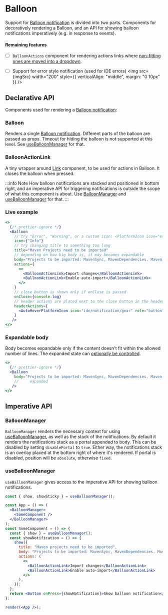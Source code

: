---
---


# Balloon

Support for [Balloon notification](https://jetbrains.github.io/ui/controls/balloon/) is divided into two parts.
Components for decoratively rendering a Balloon, and an API for showing balloon notifications imperatively (e.g. in
response to events).

#### Remaining features

- [ ] `BalloonActions` component for rendering actions links where
      [non-fitting ones are moved into a dropdown](https://jetbrains.github.io/ui/controls/balloon/#19).

- [ ] Support for error style notification (used for IDE errors) <img
      src={imgSrc}
      width="200"
      style={{ verticalAlign: "middle", margin: "0 10px" }}
      />

## Declarative API

Components used for rendering a [Balloon notification](https://jetbrains.github.io/ui/controls/balloon/):

### Balloon

Renders a single [Balloon notification](https://jetbrains.github.io/ui/controls/balloon/). Different parts of the
balloon are passed as props. Timeout for hiding the balloon is not supported at this level. See
[useBalloonManager](#useballoonmanager) for that.

### BalloonActionLink

A tiny wrapper around [Link](./Link) component, to be used for actions in Balloon. It closes the balloon when pressed.

:::info Note
How balloon notifications are stacked and positioned in bottom right, and an imperative API for triggering notifications
is outside the scope of what this component is about. Use [BalloonManager](#balloonmanager) and
[useBalloonManager](#useballoonmanager) for that.
:::

### Live example

```jsx live themed
<>
  {/* prettier-ignore */}
  <Balloon
    // try "Error", "Warning", or a custom icon: <PlatformIcon icon="expui/fileTypes/docker.svg" />
    icon={"Info"}
    // try changing title to something too long
    title="Maven Projects need to be imported"
    // depending on how big body is, it may becomes expandable
    body="Projects to be imported: MavenSync, MavenDependencies. Maven project structure has been changed. Import changes to IntelliJ IDEA project to make it work correctly."
    actions={
      <>
        <BalloonActionLink>Import changes</BalloonActionLink>
        <BalloonActionLink>Enable auto-import</BalloonActionLink>
      </>
    }
    // close button is shown only if onClose is passed
    onClose={console.log}
    // header actions are placed next to the close button in the header
    headerActions={
      <AutoHoverPlatformIcon icon="ide/notification/gear" role="button" />
    }
   />
</>
```

### Expandable body

Body becomes expandable only if the content doesn't fit within the allowed number of lines. The expanded state can
[optionally be controlled](https://medium.com/quick-code/writing-ui-components-with-optionally-controllable-state-86e396a6f1ec).

```jsx live themed
<>
  {/* prettier-ignore */}
  <Balloon
    body="Projects to be imported: MavenSync, MavenDependencies. Maven project structure has been changed. Import changes to IntelliJ IDEA project to make it work correctly."
    //     expanded
   />
</>
```

## Imperative API

### BalloonManager

`BalloonManager` renders the necessary context for using [useBalloonManager](#useballoonmanager), as well as the stack of the
notifications. By default it renders the notifications stack as a portal appended to body. This can be disabled by
setting `disablePortal` to `true`. Either way, the notifications stack is an overlay placed at the bottom right of
where it's rendered. If portal is disabled, position will be `absolute`, otherwise `fixed`.

### useBalloonManager

`useBalloonManager` gives access to the imperative API for showing balloon notifications.

```jsx
const { show, showSticky } = useBalloonManager();
```

```jsx live noInline themed
const App = () => (
  <BalloonManager>
    <SomeComponent />
  </BalloonManager>
);
const SomeComponent = () => {
  const { show } = useBalloonManager();
  const showNotification = () => {
    show({
      title: "Maven projects need to be imported",
      body: "Projects to be imported: MavenSync, MavenDependencies. Maven project structure has been changed. Import changes to IntelliJ IDEA project to make it work correctly. Otherwise, code analysis, completion and other features might work incorrectly.",
      actions: (
        <>
          <BalloonActionLink>Import changes</BalloonActionLink>
          <BalloonActionLink>Enable auto-import</BalloonActionLink>
        </>
      ),
    });
  };
  return <Button onPress={showNotification}>Show balloon notification</Button>;
};

render(<App />);
```
